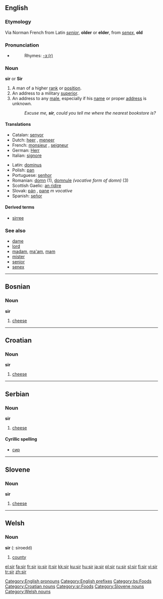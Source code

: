 {{see|Sir|sır}}
==English==

===Etymology===
Via Norman French from Latin ''[[senior]]'', '''older''' or '''elder''', from ''[[senex]]'', '''old'''

===Pronunciation===
* {{audio|en-us-sir.ogg|Audio (US)}}
*:Rhymes: [[Rhymes:English:-ɜː(r)|-ɜː(r)]]

===Noun===
'''sir''' or '''Sir'''

# A man of a higher [[rank]] or [[position]].
# An address to a military [[superior]].
# An address to any [[male]], especially if his [[name]] or proper [[address]] is unknown.
#:''Excuse me, '''sir''', could you tell me where the nearest bookstore is?''

====Translations====
{{top}}
*Catalan: [[senyor]] {{m}}
*Dutch: [[heer]] {{m}}, [[meneer]] {{m}}
*French: [[monsieur]] {{m}}, [[seigneur]] {{m}}
*German: [[Herr]] {{m}}
*Italian: [[signore]] {{m}}
{{mid}}
*Latin: [[dominus]] {{m}}
*Polish: [[pan]] {{m}}
*Portuguese: [[senhor]] {{m}}
*Romanian: [[domn]] {{m}} (1), [[domnule]] ''(vocative form of domn)'' {{m}} (3) 
*Scottish Gaelic: [[An Ridire|an ridire]] {{m}}
*Slovak: [[pán]] {{m}}, [[pane]] ''m vocative''
*Spanish: [[señor]] {{m}}
{{bottom}}

====Derived terms====
* [[sirree]]

===See also===
*[[dame]]
*[[lord]]
*[[madam]], [[ma'am]], [[mam]]
*[[mister]]
*[[senior]]
*[[senex]]

----

==Bosnian==

===Noun===
'''sir''' {{m}}

# [[cheese]]

----

==Croatian==

===Noun===
'''sir''' {{m}}

# [[cheese]]

----

==Serbian==

===Noun===
'''sir''' {{m}}

# [[cheese]]

====Cyrillic spelling====
*[[сир#Serbian|сир]]

----

==Slovene==

===Noun===
'''sir''' {{m}}

# [[cheese]]

----

==Welsh==

===Noun===
'''sir''' {{f}} ({{p}}: siroedd)

# [[county]]

[[Category:English pronouns]]
[[Category:English prefixes]]
[[Category:bs:Foods]]
[[Category:Croatian nouns]]
[[Category:sr:Foods]]
[[Category:Slovene nouns]]
[[Category:Welsh nouns]]

[[el:sir]]
[[fa:sir]]
[[fr:sir]]
[[io:sir]]
[[it:sir]]
[[kk:sir]]
[[ku:sir]]
[[hu:sir]]
[[ja:sir]]
[[pl:sir]]
[[ru:sir]]
[[sl:sir]]
[[fi:sir]]
[[vi:sir]]
[[tr:sir]]
[[zh:sir]]